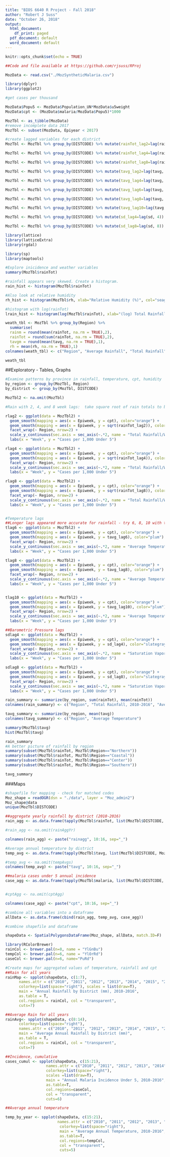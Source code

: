```yaml
---
title: "BIOS 6640 R Project - Fall 2018"
author: "Robert J Suss"
date: "October 26, 2018"
output:
  html_document:
    df_print: paged
  pdf_document: default
  word_document: default
---
```


```r
knitr::opts_chunk$set(echo = TRUE)
```

```r

##Code and file available at https://github.com/rjsuss/RProj

MozData <- read.csv("./MozSyntheticMalaria.csv")

library(dplyr)
library(ggplot2)

#get cases per thousand

MozData$Popu5 <- MozData$Population_UN*MozData$u5weight
MozData$cpt <- (MozData$malaria/MozData$Popu5)*1000

MozTbl <- as_tibble(MozData)
#remove incomplete data 2017
MozTbl <- subset(MozData, Epiyear < 2017)

#create lagged variables for each district
MozTbl <- MozTbl %>% group_by(DISTCODE) %>% mutate(rainTot_lag2=lag(rainTot, 2))   

MozTbl <- MozTbl %>% group_by(DISTCODE) %>% mutate(rainTot_lag4=lag(rainTot, 4))

MozTbl <- MozTbl %>% group_by(DISTCODE) %>% mutate(rainTot_lag8=lag(rainTot, 8))

MozTbl <- MozTbl %>% group_by(DISTCODE) %>% mutate(tavg_lag2=lag(tavg, 2))   

MozTbl <- MozTbl %>% group_by(DISTCODE) %>% mutate(tavg_lag4=lag(tavg, 4))

MozTbl <- MozTbl %>% group_by(DISTCODE) %>% mutate(tavg_lag6=lag(tavg, 6))

MozTbl <- MozTbl %>% group_by(DISTCODE) %>% mutate(tavg_lag8=lag(tavg, 8))

MozTbl <- MozTbl %>% group_by(DISTCODE) %>% mutate(tavg_lag10=lag(tavg, 10))

MozTbl <- MozTbl %>% group_by(DISTCODE) %>% mutate(sd_lag4=lag(sd, 4)) 

MozTbl <- MozTbl %>% group_by(DISTCODE) %>% mutate(sd_lag8=lag(sd, 8)) 

library(lattice)
library(latticeExtra)
library(rgdal)

library(sp)
library(maptools) 

#Explore inicidence and weather variables
summary(MozTbl$rainTot)

#rainfall appears very skewed. Create a histogram.
rain_hist <- histogram(MozTbl$rainTot)

#Also look at relative humidity
rh_hist <- histogram(MozTbl$rh, xlab="Relative Humidity (%)", col="seagreen")

#histogram with log(rainTot)
lrain_hist <- histogram(log(MozTbl$rainTot), xlab="(log) Total Rainfall")

weath_tbl <- MozTbl %>% group_by(Region) %>% 
  summarise(
  rainm = round(mean(rainTot, na.rm = TRUE),2),
  rainTot = round(sum(rainTot, na.rm = TRUE),2),
  tavgm = round(mean(tavg, na.rm = TRUE),1),
  rh = mean(rh, na.rm = TRUE),1)
colnames(weath_tbl) <- c("Region", "Average Rainfall", "Total Rainfall", "Average Temperature", "Average Relative Humidity")

weath_tbl

```

##Exploratory - Tables, Graphs
```r
#Examine patterns by province in rainfall, temperature, cpt, humidity
by_region <- group_by(MozTbl, Region)
by_district <- group_by(MozTbl, DISTCODE)

MozTbl2 <- na.omit(MozTbl)

#Rain with 2, 4, and 8 week lags:  take square root of rain totals to better visualize

rlag2 <- ggplot(data = MozTbl2) + 
  geom_smooth(mapping = aes(x = Epiweek, y = cpt), color="orange") +
  geom_smooth(mapping = aes(x = Epiweek, y = sqrt(rainTot_lag2)), color="steelblue") +
  facet_wrap(~ Region, nrow=2) +
  scale_y_continuous(sec.axis = sec_axis(~.*2, name = "Total Rainfall/Wk (mm), 2 week lag")) +
  labs(x = "Week", y = "Cases per 1,000 Under 5")

rlag4 <- ggplot(data = MozTbl2) + 
  geom_smooth(mapping = aes(x = Epiweek, y = cpt), color="orange") +
  geom_smooth(mapping = aes(x = Epiweek, y = sqrt(rainTot_lag4)), color="steelblue") +
  facet_wrap(~ Region, nrow=2) +
  scale_y_continuous(sec.axis = sec_axis(~.*2, name = "Total Rainfall/Wk (mm), 4 week lag")) +
  labs(x = "Week", y = "Cases per 1,000 Under 5")

rlag8 <- ggplot(data = MozTbl2) + 
  geom_smooth(mapping = aes(x = Epiweek, y = cpt), color="orange") +
  geom_smooth(mapping = aes(x = Epiweek, y = sqrt(rainTot_lag8)), color="steelblue") +
  facet_wrap(~ Region, nrow=2) +
  scale_y_continuous(sec.axis = sec_axis(~.*2, name = "Total Rainfall/Wk (mm), 8 week lag")) +
  labs(x = "Week", y = "Cases per 1,000 Under 5")


#Temperature lags
##Longer lags appeared more accurate for rainfall - try 6, 8, 10 with temp.
tlag6 <- ggplot(data = MozTbl2) + 
  geom_smooth(mapping = aes(x = Epiweek, y = cpt), color="orange") +
  geom_smooth(mapping = aes(x = Epiweek, y = tavg_lag6), color="plum") +
  facet_wrap(~ Region, nrow=2) +
  scale_y_continuous(sec.axis = sec_axis(~.*2, name = "Average Temperature (C), 6 week lag")) +
  labs(x = "Week", y = "Cases per 1,000 Under 5")

tlag8 <- ggplot(data = MozTbl2) + 
  geom_smooth(mapping = aes(x = Epiweek, y = cpt), color="orange") +
  geom_smooth(mapping = aes(x = Epiweek, y = tavg_lag8), color="plum") +
  facet_wrap(~ Region, nrow=2) +
  scale_y_continuous(sec.axis = sec_axis(~.*2, name = "Average Temperature (C), 8 week lag")) +
  labs(x = "Week", y = "Cases per 1,000 Under 5")


tlag10 <- ggplot(data = MozTbl2) + 
  geom_smooth(mapping = aes(x = Epiweek, y = cpt), color="orange") +
  geom_smooth(mapping = aes(x = Epiweek, y = tavg_lag10), color="plum") +
  facet_wrap(~ Region, nrow=2) +
  scale_y_continuous(sec.axis = sec_axis(~.*2, name = "Average Temperature (C), 10 week lag")) +
  labs(x = "Week", y = "Cases per 1,000 Under 5")

##Barometric Pressure lags
sdlag4 <- ggplot(data = MozTbl2) + 
  geom_smooth(mapping = aes(x = Epiweek, y = cpt), color="orange") +
  geom_smooth(mapping = aes(x = Epiweek, y = sd_lag4), color="slategray4") +
  facet_wrap(~ Region, nrow=2) +
  scale_y_continuous(sec.axis = sec_axis(~.*2, name = "Saturation Vapor Pressure (mmHg), 4 week lag")) +
  labs(x = "Week", y = "Cases per 1,000 Under 5")

sdlag8 <- ggplot(data = MozTbl2) + 
  geom_smooth(mapping = aes(x = Epiweek, y = cpt), color="orange") +
  geom_smooth(mapping = aes(x = Epiweek, y = sd_lag8), color="slategray4") +
  facet_wrap(~ Region, nrow=2) +
  scale_y_continuous(sec.axis = sec_axis(~.*2, name = "Saturation Vapor Pressure (mmHg), 8 week lag")) +
  labs(x = "Week", y = "Cases per 1,000 Under 5")

rain_summary <- summarize(by_region, sum(rainTot), mean(rainTot))
colnames(rain_summary) <- c("Region", "Total Rainfall, 2010-2016", "Average Rainfall, 2010-2016")

tavg_summary <- summarize(by_region, mean(tavg))
colnames(tavg_summary) <- c("Region", "Average Temperature")

summary(MozTbl$tavg)
hist(MozTbl$tavg)

rain_summary
#A better picture of rainfall by region
summary(subset(MozTbl$rainTot, MozTbl$Region=="Northern"))
summary(subset(MozTbl$rainTot, MozTbl$Region=="Coastal"))
summary(subset(MozTbl$rainTot, MozTbl$Region=="Center"))
summary(subset(MozTbl$rainTot, MozTbl$Region=="Southern"))

tavg_summary

```

###Maps
```r
#shapefile for mapping - check for matched codes
Moz_shape = readOGR(dsn = "./data", layer = "Moz_admin2")
Moz_shape@data
unique(MozTbl$DISTCODE)

##aggregate yearly rainfall by district (2010-2016)
rain_agg <- as.data.frame(tapply(MozTbl$rainTot, list(MozTbl$DISTCODE, MozTbl$Epiyear), sum))

#rain_agg <- na.omit(rainAggYr)

colnames(rain_agg) <- paste("rainagg", 10:16, sep="_")

#Average annual temperature by district
temp_avg <- as.data.frame(tapply(MozTbl$tavg, list(MozTbl$DISTCODE, MozTbl$Epiyear), mean))

#temp_avg <- na.omit(tempAvgs)
colnames(temp_avg) <- paste("tavg", 10:16, sep="_")

##malaria cases under 5 annual incidence
case_agg <- as.data.frame(tapply(MozTbl$malaria, list(MozTbl$DISTCODE, MozTbl$Epiyear), sum))


#cptAgg <- na.omit(cptAgg)

colnames(case_agg) <- paste("cpt", 10:16, sep="_")

#combine all variables into a dataframe
allData <- as.data.frame(cbind(rain_agg, temp_avg, case_agg))

#combine shapefile and dataframe

shapeData <- SpatialPolygonsDataFrame(Moz_shape, allData, match.ID=F)

library(RColorBrewer)
rainCol <- brewer.pal(n=8, name = "YlGnBu")
tempCol <- brewer.pal(n=6, name = "YlOrRd")
caseCol <- brewer.pal(n=6, name="PuRd")

#Create maps for aggregated values of temperature, rainfall and cpt
##Rain for all years
rainMap <- spplot(shapeData, c(1:7),  
      names.attr = c("2010", "2011", "2012", "2013", "2014", "2015", "2016"),
      colorkey=list(space="right"), scales = list(draw=T), 
      main = "Annual Rainfall by District (mm), 2010-2016", 
      as.table = T, 
      col.regions = rainCol, col = "transparent", 
      cuts=7)

##Average Rain for all years
rainAvg<- spplot(shapeData, c(8:14),  
      colorkey=list(space="right"), 
      names.attr = c("2010", "2011", "2012", "2013", "2014", "2015", "2016"),
      main = "Average Annual Rainfall by District (mm)", 
      as.table = T, 
      col.regions = rainCol, col = "transparent", 
      cuts=7)

##Incidence, cumulative
cases_cumul <- spplot(shapeData, c(15:21), 
                  names.attr = c("2010", "2011", "2012", "2013", "2014", "2015", "2016"),
                  colorkey=list(space="right"), 
                  scales =list(draw=T), 
                  main = "Annual Malaria Incidence Under 5, 2010-2016", 
                  as.table=T, 
                  col.regions=caseCol, 
                  col = "transparent", 
                  cuts=6)

##Average annual temperature

temp_by_year <- spplot(shapeData, c(15:21),
                       names.attr = c("2010", "2011", "2012", "2013", "2014", "2015", "2016"),
                        colorkey=list(space="right"), 
                        main = "Average Annual Temperature, 2010-2016", 
                        as.table=T, 
                        col.regions=tempCol, 
                        col = "transparent", 
                        cuts=5)
```





